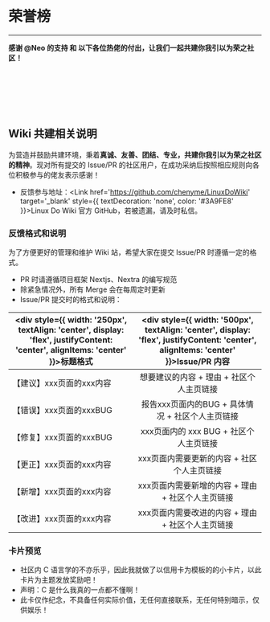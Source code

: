 <br></br>


# 荣誉榜

---

**感谢 @Neo 的支持 和 以下各位热佬的付出，让我们一起共建你我引以为荣之社区！**

<br></br>
<CardGrid>
  <Gold
    heading='@Neo'
    number='0000 0000 0000 0000'
    date='07/23'
    code='000'
  />
  <Gold
    heading='@为伊WaYease'
    number='0000 0000 0000 0008'
    date='07/24'
    code='008'
  />
  <Gold
    heading='@思無邪'
    number='0000 0000 0000 0003'
    date='07/23'
    code='003'
  />
  <Gold
    heading='@崔裕姝'
    number='0000 0000 0000 0005'
    date='07/24'
    code='005'
  />
  <Gold
    heading='@Sitoi'
    number='0000 0000 0000 0001'
    date='07/23'
    code='001'
  />
</CardGrid>

<CardGrid>
  <Niello
    name='@nr0728'
    number='0000 0000 0000 0002'
    date='07/23'
    code='002'
  />
  <Niello
    name='@王天一'
    number='0000 0000 0000 0004'
    date='07/24'
    code='004'
  />
  <Niello
    name='@KusoJc'
    number='0000 0000 0000 0006'
    date='07/24'
    code='006'
  />
  <Niello
    name='@完全'
    number='0000 0000 0000 0007'
    date='07/24'
    code='007'
  />
  <Niello
    name='@huqizheng'
    number='0000 0000 0000 0009'
    date='07/24'
    code='009'
  />
  <Niello
    name='@mr_onion'
    number='0000 0000 0000 0010'
    date='06/25'
    code='010'
  />
  <Niello
    name='@shenapex'
    number='0000 0000 0000 0011'
    date='06/25'
    code='011'
  />
</CardGrid>

<br></br>

## Wiki 共建相关说明

为营造并鼓励共建环境，秉着**真诚、友善、团结、专业，共建你我引以为荣之社区的精神**。现对所有提交的 Issue/PR 的社区用户，在成功采纳后按照相应规则向各位积极参与的佬友表示感谢！

- 反馈参与地址：<Link href='https://github.com/chenyme/LinuxDoWiki' target='_blank' style={{ textDecoration: 'none', color: '#3A9FE8' }}>Linux Do Wiki 官方 GitHub</Link>，若被遗漏，请及时私信。

### 反馈格式和说明

为了方便更好的管理和维护 Wiki 站，希望大家在提交 Issue/PR 时遵循一定的格式。

- PR 时请遵循项目框架 Nextjs、Nextra 的编写规范
- 除紧急情况外，所有 Merge 会在每周定时更新
- Issue/PR 提交时的格式和说明：

|<div style={{ width: '250px', textAlign: 'center', display: 'flex', justifyContent: 'center', alignItems: 'center' }}>标题格式</div>| <div style={{ width: '500px', textAlign: 'center', display: 'flex', justifyContent: 'center', alignItems: 'center' }}>Issue/PR 内容</div> |
|------|:------:|
| 【建议】xxx页面的xxx内容 | 想要建议的内容 + 理由 + 社区个人主页链接 |
| 【错误】xxx页面的xxxBUG | 报告xxx页面内的BUG + 具体情况 + 社区个人主页链接 |
| 【修复】xxx页面的xxxBUG | xxx页面内的 xxx BUG + 社区个人主页链接 |
| 【更正】xxx页面的xxx内容 | xxx页面内需要更新的内容 + 社区个人主页链接 |
| 【新增】xxx页面的xxx内容 | xxx页面内需要新增的内容 + 理由 + 社区个人主页链接 |
| 【改进】xxx页面的xxx内容 | xxx页面内需要改进的内容 + 理由 + 社区个人主页链接 |

### 卡片预览

- 社区内 C 语言学的不亦乐乎，因此我就做了以信用卡为模板的的小卡片，以此卡片为主题发放奖励吧！
- 声明：C 是什么我真的一点都不懂啊！
- 此卡仅作纪念，不具备任何实际价值，无任何直接联系，无任何特别暗示，仅供娱乐！

<CardGrid>
  <Niello
    name='Linux Do Wiki'
    number='0000 0000 0000 0000'
    date='07/24'
    code='000'
  />
  <Gold
    heading='Linux Do Wiki'
    number='0000 0000 0000 0000'
    date='07/24'
    name='LINUX DO METAVERSE'
    code='000'
  />
</CardGrid>